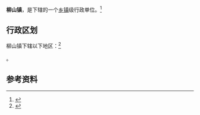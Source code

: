 {{expand|time=2013-09-17T16:06:28+00:00}}
{{中国乡级行政区|37/07/24/113/000}}

'''柳山镇'''，是{{PRC admin/fullname|37/07/24/113/000|3}}下辖的一个[[乡镇|乡镇]]级行政单位。<ref>{{PRC admin/ref sgc|{{PRC admin/parent|37/07/24/113/000}}}}</ref>

== 行政区划 ==

柳山镇下辖以下地区：<ref>{{PRC admin/ref sgc|37/07/24/113/000}}</ref>

{{PRC admin/children|37/07/24/113/000}}。

== 参考资料 ==

{{reflist}}

{{行政区划小作品}}
{{PRC admin/navcat|37/07/24/113/000}}
